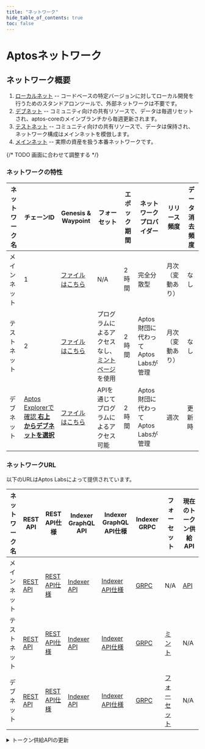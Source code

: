 ```yaml
---
title: "ネットワーク"
hide_table_of_contents: true
toc: false
---
```


# Aptosネットワーク

## ネットワーク概要

1. [ローカルネット](http://127.0.0.1:8080) -- コードベースの特定バージョンに対してローカル開発を行うためのスタンドアロンツールで、外部ネットワークは不要です。
2. [デブネット](https://api.devnet.aptoslabs.com/v1/spec#/) -- コミュニティ向けの共有リソースで、データは毎週リセットされ、aptos-coreのメインブランチから毎週更新されます。
3. [テストネット](https://api.testnet.aptoslabs.com/v1/spec#/) -- コミュニティ向けの共有リソースで、データは保持され、ネットワーク構成はメインネットを模倣します。
4. [メインネット](https://api.mainnet.aptoslabs.com/v1/spec#/) -- 実際の資産を扱う本番ネットワークです。

{/* TODO 画面に合わせて調整する */}

### ネットワークの特性

| ネットワーク名 | チェーンID | Genesis & Waypoint | フォーセット | エポック期間 | ネットワークプロバイダー | リリース頻度 | データ消去頻度 |
|--------------|------------|-------------------|-------------|-------------|----------------------|-------------|--------------|
| メインネット | 1 | [ファイルはこちら](https://github.com/aptos-labs/aptos-networks/tree/main/mainnet) | N/A | 2時間 | 完全分散型 | 月次（変動あり） | なし |
| テストネット | 2 | [ファイルはこちら](https://github.com/aptos-labs/aptos-networks/tree/main/testnet) | プログラムによるアクセスなし、[ミントページ](/network/faucet)を使用 | 2時間 | Aptos財団に代わってAptos Labsが管理 | 月次（変動あり） | なし |
| デブネット | [Aptos Explorerで確認 **右上からデブネットを選択**](https://explorer.aptoslabs.com/?network=Devnet) | [ファイルはこちら](https://github.com/aptos-labs/aptos-networks/tree/main/devnet) | APIを通じてプログラムによるアクセス可能 | 2時間 | Aptos財団に代わってAptos Labsが管理 | 週次 | 更新時 |

### ネットワークURL

以下のURLはAptos Labsによって提供されています。

| ネットワーク名 | REST API | REST API仕様 | Indexer GraphQL API | Indexer GraphQL API仕様 | Indexer GRPC | フォーセット | 現在のトークン供給API |
|--------------|-----------|--------------|-------------------|----------------------|---------------|------------|-------------------|
| メインネット | [REST API](https://api.mainnet.aptoslabs.com/v1) | [REST API仕様](https://api.mainnet.aptoslabs.com/v1/spec#/) | [Indexer API](https://api.mainnet.aptoslabs.com/v1/graphql) | [Indexer API仕様](https://cloud.hasura.io/public/graphiql?endpoint=https://api.mainnet.aptoslabs.com/v1/graphql) | [GRPC](https://grpc.mainnet.aptoslabs.com) | N/A | [API](https://aptos-supply.dev.gcp.aptosdev.com/supply) |
| テストネット | [REST API](https://api.testnet.aptoslabs.com/v1) | [REST API仕様](https://api.testnet.aptoslabs.com/v1/spec#/) | [Indexer API](https://api.testnet.aptoslabs.com/v1/graphql) | [Indexer API仕様](https://cloud.hasura.io/public/graphiql?endpoint=https://api.testnet.aptoslabs.com/v1/graphql) | [GRPC](https://grpc.testnet.aptoslabs.com) | [ミント](/network/faucet) | N/A |
| デブネット | [REST API](https://api.devnet.aptoslabs.com/v1) | [REST API仕様](https://api.devnet.aptoslabs.com/v1/spec#/) | [Indexer API](https://api.devnet.aptoslabs.com/v1/graphql) | [Indexer API仕様](https://cloud.hasura.io/public/graphiql?endpoint=https://api.devnet.aptoslabs.com/v1/graphql) | [GRPC](https://grpc.devnet.aptoslabs.com) | [フォーセット](https://faucet.devnet.aptoslabs.com/) | N/A |

<details>
<summary>トークン供給APIの更新</summary>
2024年12月12日、Aptos財団は現在のトークン供給APIを更新しました。このAPIの更新版は、現在の月次期間の開始時点での流通供給量を更新することで、メインネットの現在の流通供給量をより正確に反映しています。以前のバージョンのAPIは、前月の期間の流通供給量を報告していました。ネットワークの流通供給スケジュールに変更はなく、ネットワークの流通供給量は[こちら](https://aptosfoundation.org/currents/aptos-tokenomics-overview)で公開されている元のトークノミクスと一致しています。
</details>
